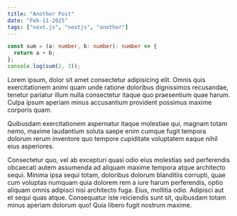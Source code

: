 ```yaml
---
title: "Another Post"
date: "Feb-11-2025"
tags: ["next.js", "nextjs", "another"]
---
```


```ts
const sum = (a: number, b: number): number => {
  return a + b;
};
console.log(sum(2, 3));
```

Lorem ipsum, dolor sit amet consectetur adipisicing elit. Omnis quis exercitationem animi quam unde ratione doloribus dignissimos recusandae, tenetur pariatur illum nulla consectetur itaque quo praesentium quae harum. Culpa ipsum aperiam minus accusantium provident possimus maxime corporis quam.

Quibusdam exercitationem aspernatur itaque molestiae qui, magnam totam nemo, maxime laudantium soluta saepe enim cumque fugit tempora dolorum rerum inventore quo tempore cupiditate voluptatem eaque nihil eius asperiores.

Consectetur quo, vel ab excepturi quasi odio eius molestias sed perferendis obcaecati autem assumenda ad aliquam maxime tempora atque architecto sequi. Minima ipsa sequi totam, doloribus dolorum blanditiis corrupti, quae cum voluptas numquam quia dolorem rem a iure harum perferendis, optio aliquam omnis adipisci nisi architecto fuga. Eius, mollitia odio. Adipisci aut et sequi quas atque. Consequatur iste reiciendis sunt sit, quibusdam totam minus aperiam dolorum quo! Quia libero fugit nostrum maxime.
